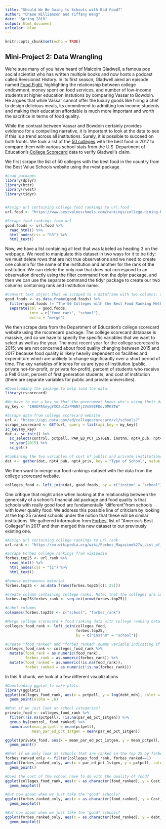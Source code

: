 ```yaml
---
title: "Should We Be Going to Schools with Bad Food?"
author: "Chase Williamson and Tiffany Wang"
date: "Spring 2018"
output: html_document
urlcolor: blue
---
```


```r
knitr::opts_chunk$set(echo = TRUE)
```

## Mini-Project 2: Data Wrangling

We're sure many of you have heard of Malcolm Gladwell, a famous pop social scientist who has written multiple books and now hosts a podcast called Revisionist History. In its first season, Gladwell aired an episode named [Food Fight](http://revisionisthistory.com/episodes/05-food-fight), highlighting the relationship between college endowment, money spent on food services, and number of low-income students at higher education instutions by comparing Vassar to Bowdoin. He argues that while Vassar cannot offer the luxury goods like hiring a chef to design delicious meals, its commitment to admitting low income students and making their education affordable is much more important and worth the sacrifice in terms of food quality.

While the contrast between Vassar and Bowdoin certainly provides evidence for a compelling narrative, it is important to look at the data to see if this is a trend across all institutions. Surely, it is possible to succeed on both fronts. We took a list of the [50 colleges](https://www.bestvalueschools.com/rankings/college-dining-halls/) with the best food in 2017 to compare them with various school stats from the U.S. Department of Education's [College Scorecard](https://collegescorecard.ed.gov/data/documentation/) data to verify Gladwell's claim.

We first scrape the list of 50 colleges with the best food in the country from the Best Value Schools website using the rvest package. 
```r
#Load packages
library(dplyr)
library(httr)
library(rvest)
library(tidyr)


#Assign url containing college food rankings to url.food
url.food <- "https://www.bestvalueschools.com/rankings/college-dining-halls/"

#Scrape food rankings from url
good.foods <- url.food %>%
  read_html() %>%
  html_nodes(css = "h3") %>%
  html_text()
```

Now, we have a list containing all text that was labeled as heading 3 on the webpage. We need to manipulate this dataset in two ways for it to be tidy: we must delete rows that are not true observations and we need to create one column for the name of the institution and another for the rank of the institution. We can delete the only row that does not correspond to an observation directly using the filter command from the dplyr package, and then we can use the separate command the tidyr package to create our two columns containing rank and institution name. 

```r
#Convert text object that we scraped to a dataframe with two columns: rank and school name
good.foods <- as.data.frame(good.foods) %>%
  filter(good.foods != "The 50 Colleges with the Best Food Ranking Methodology") %>%
  separate(col = good.foods, 
           into = c("food_rank", "school"), 
           extra = "merge")
```



We then scrape data from the Department of Education's college scorecard website using the rscorecard package. The college scorecard database is massive, and so we have to specify the specific variables that we want to select as well as the year. The most recent year for the college scorecard is 2015; we are not concerned about food quality changing between 2015 and 2017 because food quality is likely heavily dependent on facilities and expenditure which are unlikely to change significantly over a short period of time. The key variables of interes for us are type of institution (public, private not-for-profit, or private for-profit), percent of students who receive a Pell Grant, percent of first generation students, and cost of institution (there are separate variables for public and private universities). 

```r
#Downloading the package to help load the data.
library(rscorecard)

#We have to use a key so that the government knows who's using their data
my_key <- "1HADPASnygYXC2p1ZxFMAN7j2VnS9IFDdvDMKZTW"

#Scrape data from college scorecard website
url <- "https://api.data.gov/ed/collegescorecard/v1/schools?"
scrape_scorecard <- GET(url, query = list(api_key = my_key))
sc_key(my_key)
dat <- sc_init() %>%
  sc_select(control, pctpell, PAR_ED_PCT_1STGEN, instnm, npt4_pub, npt4_priv, DEBT_MDN) %>%
  sc_year(2015) %>%
  sc_get()

#Combining the two variables of cost of public and private institutions 
dat <-  gather(dat, npt4_pub, npt4_priv, key = "Type of School", value = "Cost")
```


We then want to merge our food rankings dataset with the data from the college scorecard website.
```r
colleges_food <- left_join(dat, good.foods, by = c("instnm" = "school"))
```

One critique that might arise when looking at the relationship between the generosity of a school's financial aid package and food quality is that schools with really good food are fundamentally "different"from schools with lower quality food. We address this possible line of criticism by looking at the top 25 ranked schools under the notion that these will be similar institutions. We gathered information from [Forbes'](https://en.wikipedia.org/wiki/Forbes_Magazine%27s_List_of_America%27s_Best_Colleges) list of "America's Best Colleges" in 2017 and then merged this new dataset to our previously existing one.
```r
#Assign url containing college rankings to url.rank
url.rank <- "https://en.wikipedia.org/wiki/Forbes_Magazine%27s_List_of_America%27s_Best_Colleges"

#Scrape Forbes college rankings from wikipedia
forbes.top25 <- url.rank %>%
  read_html() %>%
  html_nodes(css = "li") %>%
  html_text() 

#Remove extraneous material
forbes.top25 <- as.data.frame(forbes.top25[c(1:25)])

#Create column containing college ranks. Note: that the colleges are in ranked order, but there is not a rank variable
forbes.top25$forbes_rank <- seq.int(nrow(forbes.top25))

#Label columns
colnames(forbes.top25) <- c("school", "forbes_rank")

#Merge college scorecard + food ranking data with college ranking data
colleges_food_rank <- left_join(colleges_food, 
                                forbes.top25, 
                                by = c("instnm" = "school"))

#Create "food_ranked" and "forbes_ranked" dummy variable indicating if the variable is labeled in that particular category
colleges_food_rank <- colleges_food_rank %>%
  mutate(food_rank = as.numeric(food_rank), 
         forbes_rank = as.numeric(forbes_rank)) %>%
  mutate(food_ranked = as.numeric(!is.na(food_rank)), 
         forbes_ranked = as.numeric(!is.na(forbes_rank))) 

```

In this R chunk, we look at a few different visualizations
```r
#Downloading ggplot to make plots.
library(ggplot2)
ggplot(colleges_food_rank, aes(x = pctpell, y = log(debt_mdn), color = as.factor(food_ranked))) + 
  geom_point(alpha = .6)

#What if we just look at school categories?
private_food <- colleges_food_rank %>%
  filter(!is.na(pctpell), !is.na(par_ed_pct_1stgen)) %>%
  group_by(control, food_ranked) %>%
  summarise(mean_pctpell = mean(pctpell), 
            mean_par_ed_pct_1stgen = mean(par_ed_pct_1stgen))

ggplot(private_food, aes(x = mean_par_ed_pct_1stgen, y = mean_pctpell, color = as.factor(food_ranked))) + 
  geom_point()

#What if we only look at schools that are ranked in the top 25 by forbes? 
forbes_ranked_only <- filter(colleges_food_rank, forbes_ranked==1)
ggplot(forbes_ranked_only, aes(x = par_ed_pct_1stgen, y = pctpell, color = as.factor(food_ranked))) + 
  geom_point()

#Does the cost of the school have to do with the quality of food?
ggplot(colleges_food_rank, aes(x = as.character(food_ranked), y = Cost)) + 
  geom_boxplot()

#But how about when we just take the "good" schools?
ggplot(forbes_ranked_only, aes(x = as.character(food_ranked), y = Cost)) + 
  geom_boxplot()

#But how about when we just take the "good" schools?
ggplot(forbes_ranked_only, aes(x = as.character(food_ranked), y = debt_mdn)) + 
  geom_boxplot()
```



